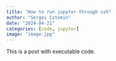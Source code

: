 ```yaml
---
title: "How to run jupyter through ssh"
author: "Sergei Istomin"
date: "2024-04-21"
categories: [code, jupyter]
image: "image.jpg"
---
```


This is a post with executable code.

